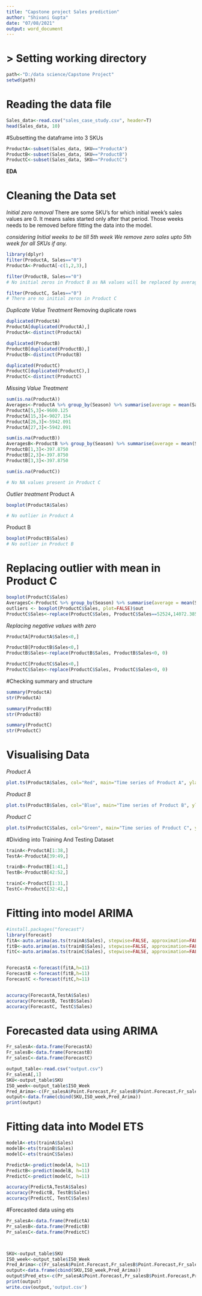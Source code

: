 ---
title: "Capstone project Sales prediction"
author: "Shivani Gupta"
date: "07/08/2021"
output: word_document
---
# > Setting working directory

```{r}
path<-"D:/data science/Capstone Project"
setwd(path)
```

# Reading the data file

```{r}
Sales_data<-read.csv("sales_case_study.csv", header=T)
head(Sales_data, 10)

```
#Subsetting the dataframe into 3 SKUs

```{r}
ProductA<-subset(Sales_data, SKU=="ProductA")
ProductB<-subset(Sales_data, SKU=="ProductB")
ProductC<-subset(Sales_data, SKU=="ProductC")

```

**EDA**


# Cleaning the Data set
*Initial zero removal*
There are some SKU’s for which initial week’s sales values are 0. It means sales started only after that period. Those weeks needs to be removed before fitting the data into the model.

*considering Initial weeks to be till 5th week*
*We remove zero sales upto 5th week for all SKUs if any.*
```{r}
library(dplyr)
filter(ProductA, Sales=="0")
ProductA<-ProductA[-c(1,2,3),]

filter(ProductB, Sales=="0")
# No initial zeros in Product B as NA values will be replaced by average on later step

filter(ProductC, Sales=="0")
# There are no initial zeros in Product C
```

*Duplicate Value Treatment*
Removing duplicate rows
```{r}
duplicated(ProductA)
ProductA[duplicated(ProductA),]
ProductA<-distinct(ProductA)

duplicated(ProductB)
ProductB[duplicated(ProductB),]
ProductB<-distinct(ProductB)

duplicated(ProductC)
ProductC[duplicated(ProductC),]
ProductC<-distinct(ProductC)

```

*Missing Value Treatment*


```{r}

sum(is.na(ProductA))
Averages<-ProductA %>% group_by(Season) %>% summarise(average = mean(Sales, na.rm=TRUE))
ProductA[5,3]<-9600.125
ProductA[15,3]<-9027.154
ProductA[26,3]<-5942.091
ProductA[27,3]<-5942.091

sum(is.na(ProductB))
AveragesB<-ProductB %>% group_by(Season) %>% summarise(average = mean(Sales, na.rm=TRUE))
ProductB[1,3]<-397.8750
ProductB[2,3]<-397.8750
ProductB[3,3]<-397.8750

sum(is.na(ProductC))

# No NA values present in Product C
```
*Outlier treatment*
Product A
```{r}
boxplot(ProductA$Sales)

# No outlier in Product A
```

Product B
```{r}

boxplot(ProductB$Sales)
# No outlier in Product B
```

# Replacing outlier with mean in Product C
```{r}

boxplot(ProductC$Sales)
AveragesC<-ProductC %>% group_by(Season) %>% summarise(average = mean(Sales, na.rm=TRUE))
outliers <- boxplot(ProductC$Sales, plot=FALSE)$out
ProductC$Sales<-replace(ProductC$Sales, ProductC$Sales==52524,14072.385)

```

*Replacing negative values with zero*

```{r}
ProductA[ProductA$Sales<0,]

ProductB[ProductB$Sales<0,]
ProductB$Sales<-replace(ProductB$Sales, ProductB$Sales<0, 0)

ProductC[ProductC$Sales<0,]
ProductC$Sales<-replace(ProductC$Sales, ProductC$Sales<0, 0)

```

#Checking summary and structure

```{r}
summary(ProductA)
str(ProductA)

summary(ProductB)
str(ProductB)

summary(ProductC)
str(ProductC)
```
# Visualising Data

*Product A*

```{r}
plot.ts(ProductA$Sales, col="Red", main="Time series of Product A", ylab="Product A sales", xlab="Weeks")
```
*Product B*

```{r}
plot.ts(ProductB$Sales, col="Blue", main="Time series of Product B", ylab="Product B sales", xlab="Weeks")
```
*Product C*

```{r}
plot.ts(ProductC$Sales, col="Green", main="Time series of Product C", ylab="Product C sales", xlab="Weeks")

```

#Dividing into Training And Testing Dataset

```{r}

trainA<-ProductA[1:38,]
TestA<-ProductA[39:49,]

trainB<-ProductB[1:41,]
TestB<-ProductB[42:52,]

trainC<-ProductC[1:31,]
TestC<-ProductC[32:42,]
```

# Fitting into model ARIMA

```{r}

#install.packages("forecast")
library(forecast)
fitA<-auto.arima(as.ts(trainA$Sales), stepwise=FALSE, approximation=FALSE)
fitB<-auto.arima(as.ts(trainB$Sales), stepwise=FALSE, approximation=FALSE)
fitC<-auto.arima(as.ts(trainC$Sales), stepwise=FALSE, approximation=FALSE)


ForecastA <-forecast(fitA,h=11)
ForecastB <-forecast(fitB,h=11)
ForecastC <-forecast(fitC,h=11)


accuracy(ForecastA,TestA$Sales)
accuracy(ForecastB, TestB$Sales)
accuracy(ForecastC, TestC$Sales)

```
# Forecasted data using ARIMA

```{r}

Fr_salesA<-data.frame(ForecastA)
Fr_salesB<-data.frame(ForecastB)
Fr_salesC<-data.frame(ForecastC)

output_table<-read.csv("output.csv")
Fr_salesA[,1]
SKU<-output_table$SKU
ISO_week<-output_table$ISO_Week
Pred_Arima<-c(Fr_salesA$Point.Forecast,Fr_salesB$Point.Forecast,Fr_salesC$Point.Forecast)
output<-data.frame(cbind(SKU,ISO_week,Pred_Arima))
print(output)
```

# Fitting data into Model ETS


```{r}
modelA<-ets(trainA$Sales)
modelB<-ets(trainB$Sales)
modelC<-ets(trainC$Sales)

PredictA<-predict(modelA, h=11)
PredictB<-predict(modelB, h=11)
PredictC<-predict(modelC, h=11)

accuracy(PredictA,TestA$Sales)
accuracy(PredictB, TestB$Sales)
accuracy(PredictC, TestC$Sales)

```
#Forecasted data using ets


```{r}
Pr_salesA<-data.frame(PredictA)
Pr_salesB<-data.frame(PredictB)
Pr_salesC<-data.frame(PredictC)



SKU<-output_table$SKU
ISO_week<-output_table$ISO_Week
Pred_Arima<-c(Fr_salesA$Point.Forecast,Fr_salesB$Point.Forecast,Fr_salesC$Point.Forecast)
output<-data.frame(cbind(SKU,ISO_week,Pred_Arima))
output$Pred_ets<-c(Pr_salesA$Point.Forecast,Pr_salesB$Point.Forecast,Pr_salesC$Point.Forecast)
print(output)
write.csv(output,'output.csv')
```

